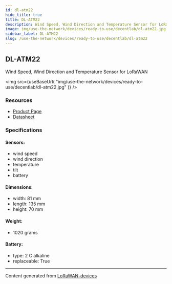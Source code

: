 ```yaml
---
id: dl-atm22
hide_title: true
title: DL-ATM22
description: Wind Speed, Wind Direction and Temperature Sensor for LoRaWAN
image: img/use-the-network/devices/ready-to-use/decentlab/dl-atm22.jpg
sidebar_label: DL-ATM22
slug: /use-the-network/devices/ready-to-use/decentlab/dl-atm22
---
```



## DL-ATM22

Wind Speed, Wind Direction and Temperature Sensor for LoRaWAN

<img
  src={useBaseUrl(
    "img/use-the-network/devices/ready-to-use/decentlab/dl-atm22.jpg"
  )}
/>

### Resources

- [Product Page](https://www.decentlab.com/products/wind-speed-wind-direction-and-temperature-sensor-for-lorawan)
- [Datasheet](https://cdn.decentlab.com/download/datasheets/Decentlab-DL-ATM22-datasheet.pdf)

### Specifications

#### Sensors:

- wind speed
- wind direction
- temperature
- tilt
- battery

#### Dimensions:

- width: 81 mm
- length: 135 mm
- height: 70 mm

#### Weight:

- 1020 grams

#### Battery:

- type: 2 C alkaline
- replaceable: True

---

Content generated from
[LoRaWAN-devices](https://github.com/TheThingsNetwork/lorawan-devices)
